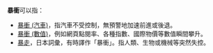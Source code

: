 '''暴衝'''可以指：

* [[汽車暴衝|暴衝 (汽車)]]，指汽車不受控制，無預警地加速前進或後退。
* [[暴衝_(數值)|暴衝 (數值)]]，例如網頁點閱率、各種指數、國際物價等數值瞬間攀升。
* [[暴走|暴走]]，日本詞彙，有時譯作「暴衝」。指人類、生物或機械等突然失控。

{{Disambig|CAT=二字消歧义}}
